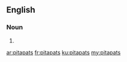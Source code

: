 ==English==

===Noun===
{{head|en|noun plural form}}

# {{plural of|pitapat|lang=en}}

[[ar:pitapats]]
[[fr:pitapats]]
[[ku:pitapats]]
[[my:pitapats]]